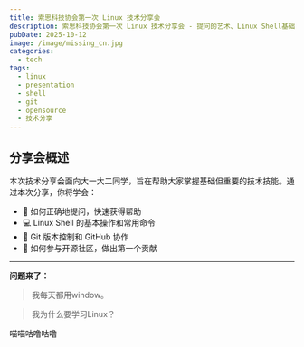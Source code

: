 ```yaml
---
title: 索思科技协会第一次 Linux 技术分享会
description: 索思科技协会第一次 Linux 技术分享会 - 提问的艺术、Linux Shell基础、Git与GitHub、开源贡献入门
pubDate: 2025-10-12
image: /image/missing_cn.jpg
categories:
  - tech
tags:
  - linux
  - presentation
  - shell
  - git
  - opensource
  - 技术分享
---
```



## 分享会概述

本次技术分享会面向大一大二同学，旨在帮助大家掌握基础但重要的技术技能。通过本次分享，你将学会：

- 🎯 如何正确地提问，快速获得帮助
- 💻 Linux Shell 的基本操作和常用命令
- 🔧 Git 版本控制和 GitHub 协作
- 🌟 如何参与开源社区，做出第一个贡献

---

<PresentationViewer 
  src="/presentations/missing-semster/tech-sharing-session.html" 
  title="课程介绍"
  description="课程介绍"
  height="500px"
/>

**问题来了：**

> 我每天都用window。

> 我为什么要学习Linux？




<PresentationViewer 
  src="/presentations/missing-semster/whylearinglinux.html" 
  title="为什么要学习Linux"
  description="why learning linux"
  height="500px"
/>


喵喵咕噜咕噜

<PresentationViewer 
  src="/presentations/missing-semster/ask-question.html" 
  title="提问的智慧"
  description="how to ask question"
  height="500px"
/>


<PresentationViewer 
  src="/presentations/missing-semster/shell-base.html" 
  title="Shell 基础"
  description="shell base"
  height="500px"
/>



<PresentationViewer 
  src="/presentations/missing-semster/gitandgithub.html" 
  title="Git & Github"
  description="Git & Github"
  height="500px"
/>

<PresentationViewer 
  src="/presentations/missing-semster/opensource.html" 
  title="如何贡献开源社区"
  description="opensource"
  height="500px"
/>


<PresentationViewer 
  src="/presentations/missing-semster/the-last.html" 
  title="最后"
  description="the last"
  height="500px"
/>





